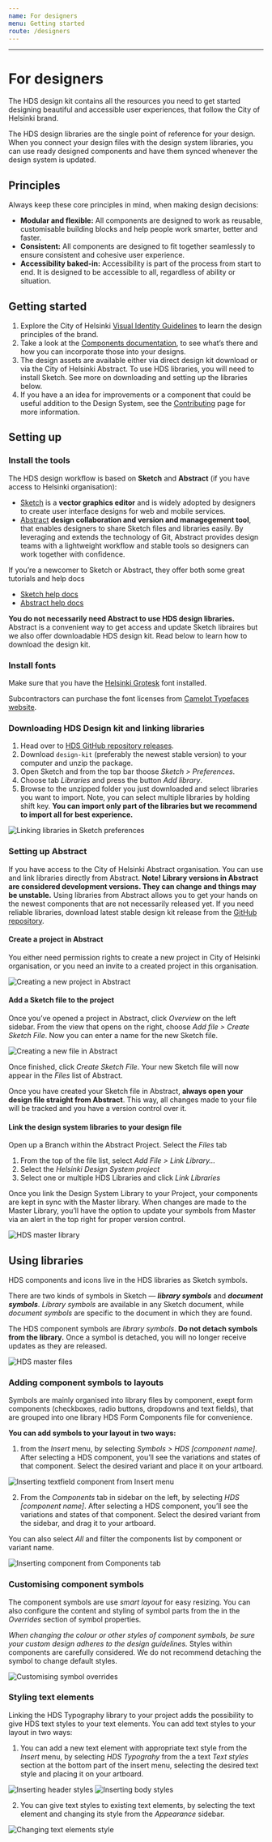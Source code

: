 ```yaml
---
name: For designers
menu: Getting started
route: /designers
---
```



---

# For designers

<LargeParagraph>
    The HDS design kit contains all the resources you need to get started designing beautiful and accessible user experiences, that follow the City of Helsinki brand.
</LargeParagraph>

The HDS design libraries are the single point of reference for your design. When you connect your design files with the design system libraries, you can use ready designed components and have them synced whenever the design system is updated.

## Principles

Always keep these core principles in mind, when making design decisions:
- **Modular and flexible:** All components are designed to work as reusable, customisable building blocks and help people work smarter, better and faster.
- **Consistent:** All components are designed to fit together seamlessly to ensure consistent and cohesive user experience.
- **Accessibility baked-in:** Accessibility is part of the process from start to end. It is designed to be accessible to all, regardless of ability or situation.

## Getting started
1. Explore the City of Helsinki [Visual Identity Guidelines](https://brand.hel.fi/ "City of Helsinki Visual Identity Guidelines") to learn the design principles of the brand.
2. Take a look at the [Components documentation](/components "Components"), to see what’s there and how you can incorporate those into your designs.
3. The design assets are available either via direct design kit download or via the City of Helsinki Abstract. To use HDS libraries, you will need to install Sketch. See more on downloading and setting up the libraries below.
4. If you have a an idea for improvements or a component that could be useful addition to the Design System, see the [Contributing](/contributing "Contributing") page for more information.

## Setting up

### Install the tools
The HDS design workflow is based on **Sketch** and **Abstract** (if you have access to Helsinki organisation):
- [Sketch](https://www.sketch.com/ "Sketch - The digital design toolkit") is a **vector graphics editor** and is widely adopted by designers to create user interface designs for web and mobile services.
- [Abstract](https://www.abstract.com/ "Abstract: Design Version Control, Collaboration & Handoff for teams") **design collaboration and version and managegement tool**, that enables designers to share Sketch files and libraries easily. By leveraging and extends the technology of Git, Abstract provides design teams with a lightweight workflow and stable tools so designers can work together with confidence.

If you’re a newcomer to Sketch or Abstract, they offer both some great tutorials and help docs
- [Sketch help docs](https://www.sketchapp.com/docs/ "Sketch help docs")
- [Abstract help docs](https://www.abstract.com/help/ "Abstract help docs")

**You do not necessarily need Abstract to use HDS design libraries.** Abstract is a convenient way to get access and update Sketch libraires but we also offer downloadable HDS design kit. Read below to learn how to download the design kit. 

### Install fonts
Make sure that you have the [Helsinki Grotesk](https://camelot-typefaces.com/helsinki-grotesk "Camelot Typefaces / Helsinki Grotesk") font installed.

Subcontractors can purchase the font licenses from [Camelot Typefaces website](https://camelot-typefaces.com/helsinki-grotesk "Camelot Typefaces / Helsinki Grotesk").

### Downloading HDS Design kit and linking libraries

1. Head over to [HDS GitHub repository releases](https://github.com/City-of-Helsinki/helsinki-design-system/releases).
2. Download `design-kit` (preferably the newest stable version) to your computer and unzip the package.
3. Open Sketch and from the top bar thoose _Sketch > Preferences_.
4. Choose tab _Libraries_ and press the button _Add library_.
5. Browse to the unzipped folder you just downloaded and select libraries you want to import. Note, you can select multiple libraries by holding shift key. **You can import only part of the libraries but we recommend to import all for best experience.**

![Linking libraries in Sketch preferences](../../static/fordesigners-hds-designkit.png "Linking libraries in Sketch preferences")

### Setting up Abstract

If you have access to the City of Helsinki Abstract organisation. You can use and link libraries directly from Abstract. **Note! Library versions in Abstract are considered development versions. They can change and things may be unstable.** Using libraries from Abstract allows you to get your hands on the newest components that are not necessarily released yet. If you need reliable libraries, download latest stable design kit release from the [GitHub repository](https://github.com/City-of-Helsinki/helsinki-design-system/releases).

#### Create a project in Abstract

You either need permission rights to create a new project in City of Helsinki organisation, or you need an invite to a created project in this organisation.

![Creating a new project in Abstract](../../static/fordesigners-abstract-create-new-project.png "Creating a new project in Abstract")

#### Add a Sketch file to the project

Once you’ve opened a project in Abstract, click _Overview_ on the left sidebar. From the view that opens on the right, choose _Add file > Create Sketch File_. Now you can enter a name for the new Sketch file.

![Creating a new file in Abstract](../../static/fordesigners-abstract-create-new-file.png "Creating a new file in Abstract")

Once finished, click _Create Sketch File_. Your new Sketch file will now appear in the _Files_ list of Abstract.

Once you have created your Sketch file in Abstract, **always open your design file straight from Abstract**. This way, all changes made to your file will be tracked and you have a version control over it.

#### Link the design system libraries to your design file

Open up a Branch within the Abstract Project. Select the _Files_ tab  
1. From the top of the file list, select _Add File > Link Library…_  
2. Select the _Helsinki Design System project_  
3. Select one or multiple HDS Libraries and click _Link Libraries_

Once you link the Design System Library to your Project, your components are kept in sync with the Master library. When changes are made to the Master Library, you’ll have the option to update your symbols from Master via an alert in the top right for proper version control.

![HDS master library](../../static/fordesigners-hds-master.png "HDS master library")


## Using libraries

HDS components and icons live in the HDS libraries as Sketch symbols. 

There are two kinds of symbols in Sketch — **_library symbols_** and **_document symbols_**. _Library symbols_ are available in any Sketch document, while _document symbols_ are specific to the document in which they are found. 

The HDS component symbols are _library symbols_. **Do not detach symbols from the library.** Once a symbol is detached, you will no longer receive updates as they are released.

![HDS master files](../../static/fordesigners-hds-master-files.png "HDS master files")


### Adding component symbols to layouts
Symbols are mainly organised into library files by component, exept form components (checkboxes, radio buttons, dropdowns and text fields), that are grouped into one library HDS Form Components file for convenience. 

**You can add symbols to your layout in two ways:**
1. from the _Insert_ menu, by selecting _Symbols > HDS [component name]_. After selecting a HDS component, you’ll see the variations and states of that component. Select the desired variant and place it on your artboard.

![Inserting textfield component from Insert menu](../../static/fordesigners-component-textfield-insert.png "Inserting textfield component from Insert menu")

2. From the _Components_ tab in sidebar on the left, by selecting _HDS [component name]_. After selecting a HDS component, you’ll see the variations and states of that component. Select the desired variant from the sidebar, and drag it to your artboard. 

You can also select _All_ and filter the components list by component or variant name.

![Inserting component from Components tab](../../static/fordesigners-component-insert.png "Inserting component from Components tab")

### Customising component symbols
The component symbols are use _smart layout_ for easy resizing. You can also configure the content and styling of symbol parts from the in the _Overrides_ section of symbol properties.

_When changing the colour or other styles of component symbols, be sure your custom design adheres to the design guidelines._ Styles within components are carefully considered. We do not recommend detaching the symbol to change default styles.

![Customising symbol overrides](../../static/fordesigners-component-overrides.png "Customising symbol overrides")



### Styling text elements
Linking the HDS Typography library to your project adds the possibility to give HDS text styles to your text elements. You can add text styles to your layout in two ways:

1. You can add a new text element with appropriate text style from the _Insert_ menu, by selecting _HDS Typograhy_ from the a text _Text styles_ section at the bottom part of the insert menu, selecting the desired text style and placing it on your artboard.

![Inserting header styles](../../static/fordesigners-typography-header-insert.png "Inserting header styles")
![Inserting body styles](../../static/fordesigners-typography-body-insert.png "Inserting body styles")

2. You can give text styles to existing text elements, by selecting the text element and changing its style from the _Appearance_ sidebar.

![Changing text elements style](../../static/fordesigners-typography-textstyle-appearance.png "Changing text elements style")